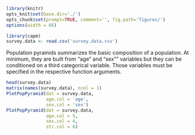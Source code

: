 ```r
library(knitr)
opts_knit$set(base.dir='./')
opts_chunk$set(prompt=TRUE, comment='', fig.path='figures/')
options(width = 66)
```

```r
library(capm)
survey.data <- read.csv('survey.data.csv')
```

Population pyramids summarizes the basic composition of a population. At minimum, they are built from "age" and "sex"" variables but they can be conditioned on a third categorical variable. Those variables must be specified in the respective function arguments.

```r
head(survey.data)
matrix(names(survey.data), ncol = 1)
PlotPopPyramid(dat = survey.data,
               age.col = 'age',
               sex.col = 'sex')
PlotPopPyramid(dat = survey.data,
               age.col = 5,
               sex.col = 4,
               str.col = 6)
```


